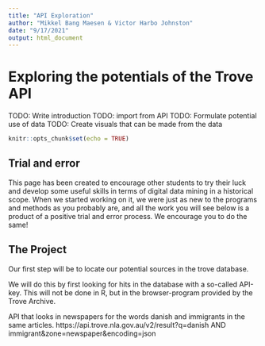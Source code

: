 ```yaml
---
title: "API Exploration"
author: "Mikkel Bang Maesen & Victor Harbo Johnston"
date: "9/17/2021"
output: html_document
---
```

# Exploring the potentials of the Trove API

TODO: Write introduction 
TODO: import from API 
TODO: Formulate potential use of data
TODO: Create visuals that can be made from the data
```r
knitr::opts_chunk$set(echo = TRUE)
```

## Trial and error
This page has been created to encourage other students to try their luck and develop some useful skills in terms of digital data mining in a historical scope. 
When we started working on it, we were just as new to the programs and methods as you probably are, and all the work you will see below is a product of a positive trial and error process. We encourage you to do the same!

## The Project

Our first step will be to locate our potential sources in the trove database. 

We will do this by first looking for hits in the database with a so-called API-key. This will not be done in R, but in the browser-program provided by the Trove Archive. 

API that looks in  newspapers for the words danish and immigrants in the same articles.
https://api.trove.nla.gov.au/v2/result?q=danish AND immigrant&zone=newspaper&encoding=json


